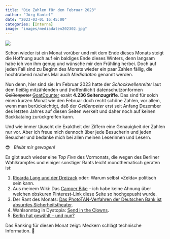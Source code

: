 ```yaml
---
title: "Die Zahlen für den Februar 2023"
author: "Jörg Kantel"
date: "2023-03-01 16:45:00"
categories: [Interna]
image: "images/mediadaten202302.jpg"
---
```


[![](images/mediadaten202302-b.jpg)](https://www.flickr.com/photos/schockwellenreiter/52719402346/)

Schon wieder ist ein Monat vorüber und mit dem Ende dieses Monats steigt die Hoffnung auch auf ein baldiges Ende dieses Winters, denn langsam habe ich von ihm genug und wünsche mir den Frühling herbei. Doch auf jeden Fall sind zu Beginn des Monats wieder ein paar Zahlen fällig, die hochtrabend maches Mal auch *Mediadaten* genannt werden.

Nun denn, hier sind sie: Im Februar 2023 hatte der *Schockwellenreiter* laut dem fleißig mitzählenden und (hoffentlich!) datenschutzonformen ~~Geißenpeter~~ [GoatCounter](https://www.goatcounter.com/) exakt **4.236 Seitenzugriffe**. Das sind für solch einen kurzen Monat wie den Februar doch recht schöne Zahlen, vor allem, wenn man berücksichtigt, daß der *Geißenpeter* erst seit Anfang Dezember des letzten Jahres auf diesen Seiten werkelt und daher noch auf keinen Backkatalog zurückgreifen kann.

Und wie immer täuscht die Exaktheit der Ziffern eine Genauigkeit der Zahlen nur vor. Aber ich freue mich dennoch über jede Besucherin und jeden Besucher und bedanke mich bei allen meinen Leserinnen und Lesern.

😎 &nbsp; *Bleibt mir gewogen!*

Es gibt auch wieder eine *Top Five* des Vormonats, die wegen des Berliner Wahlkrampfes und einiger sonstiger Rants leicht monothematisch geraten ist:

1. [Ricarda Lang und der Dreizack](https://kantel.github.io/posts/2023021802_ricarda_lang_und_der_dreizack/) oder: Warum selbst »Zelda« politisch sein kann.
2. Aus meinem Wiki: Das [Camper Bike](http://cognitiones.kantel-chaos-team.de/utopien/verkehr/pedalpower/fahrradcamper02.html) -- ich habe keine Ahnung über welchen obskuren Pinterest-Link diese Seite so hochgepusht wurde.
3. Der Rant des Monats: [Das PhotoTAN-Verfahren der Deutschen Bank ist absurdes Sicherheitstheater](https://kantel.github.io/posts/2023022301_phototan_deutsche_bank/).
4. Wahlsonntag in Dystopia: [Send in the Clowns](https://kantel.github.io/posts/2023021101_send_in_the_clowns/).
5. [Berlin hat gewählt – und nun?](https://kantel.github.io/posts/2023021201_berlin_hat_gewaehlt/)

Das Ranking für diesen Monat zeigt: Meckern schlägt technische Information.&nbsp;👻